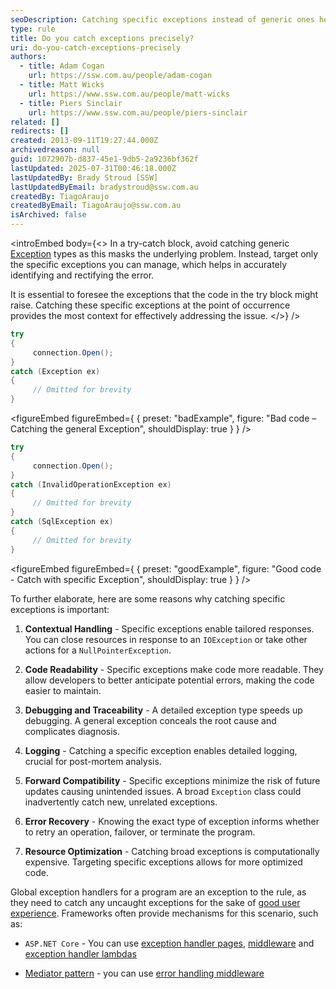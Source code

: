 ```yaml
---
seoDescription: Catching specific exceptions instead of generic ones helps identify and resolve errors accurately, providing contextual handling, improved code readability, and enhanced debugging capabilities.
type: rule
title: Do you catch exceptions precisely?
uri: do-you-catch-exceptions-precisely
authors:
  - title: Adam Cogan
    url: https://ssw.com.au/people/adam-cogan
  - title: Matt Wicks
    url: https://www.ssw.com.au/people/matt-wicks
  - title: Piers Sinclair
    url: https://www.ssw.com.au/people/piers-sinclair
related: []
redirects: []
created: 2013-09-11T19:27:44.000Z
archivedreason: null
guid: 1072907b-d837-45e1-9db5-2a9236bf362f
lastUpdated: 2025-07-31T00:46:18.000Z
lastUpdatedBy: Brady Stroud [SSW]
lastUpdatedByEmail: bradystroud@ssw.com.au
createdBy: TiagoAraujo
createdByEmail: TiagoAraujo@ssw.com.au
isArchived: false
---
```


<introEmbed
  body={<>
In a try-catch block, avoid catching generic [Exception](https://learn.microsoft.com/en-us/dotnet/api/system.exception?redirectedfrom=MSDN&view=net-8.0&WT.mc_id=DT-MVP-33518) types as this masks the underlying problem. Instead, target only the specific exceptions you can manage, which helps in accurately identifying and rectifying the error.

It is essential to foresee the exceptions that the code in the try block might raise. Catching these specific exceptions at the point of occurrence provides the most context for effectively addressing the issue.
  </>}
/>
```cs
try
{
     connection.Open();
}
catch (Exception ex)
{
     // Omitted for brevity
}
```

<figureEmbed figureEmbed={ {
  preset: "badExample",
  figure: "Bad code – Catching the general Exception",
  shouldDisplay: true
} } />


```cs
try
{
     connection.Open();
}
catch (InvalidOperationException ex)
{
     // Omitted for brevity
}
catch (SqlException ex)
{
     // Omitted for brevity
}
```

<figureEmbed figureEmbed={ {
  preset: "goodExample",
  figure: "Good code - Catch with specific Exception",
  shouldDisplay: true
} } />


To further elaborate, here are some reasons why catching specific exceptions is important:

1. **Contextual Handling** - Specific exceptions enable tailored responses. You can close resources in response to an `IOException` or take other actions for a `NullPointerException`.

1. **Code Readability** - Specific exceptions make code more readable. They allow developers to better anticipate potential errors, making the code easier to maintain.

1. **Debugging and Traceability** - A detailed exception type speeds up debugging. A general exception conceals the root cause and complicates diagnosis.

1. **Logging** - Catching a specific exception enables detailed logging, crucial for post-mortem analysis.

1. **Forward Compatibility** - Specific exceptions minimize the risk of future updates causing unintended issues. A broad `Exception` class could inadvertently catch new, unrelated exceptions.

1. **Error Recovery** - Knowing the exact type of exception informs whether to retry an operation, failover, or terminate the program.

1. **Resource Optimization** - Catching broad exceptions is computationally expensive. Targeting specific exceptions allows for more optimized code.

Global exception handlers for a program are an exception to the rule, as they need to catch any uncaught exceptions for the sake of [good user experience](/do-you-present-the-user-with-a-nice-error-screen/). Frameworks often provide mechanisms for this scenario, such as:

* `ASP.NET Core` - You can use [exception handler pages](https://learn.microsoft.com/en-us/aspnet/core/fundamentals/error-handling?view=aspnetcore-8.0#exception-handler-page&WT.mc_id=DT-MVP-33518), [middleware](https://learn.microsoft.com/en-us/aspnet/core/fundamentals/error-handling?view=aspnetcore-8.0#iexceptionhandler&WT.mc_id=DT-MVP-33518) and [exception handler lambdas](https://learn.microsoft.com/en-us/aspnet/core/fundamentals/error-handling?view=aspnetcore-8.0#exception-handler-lambda&WT.mc_id=DT-MVP-33518)

* [Mediator pattern](/keep-business-logic-out-of-the-presentation-layer/) - you can use [error handling middleware](https://github.com/jbogard/MediatR/wiki#exceptions-handling)

